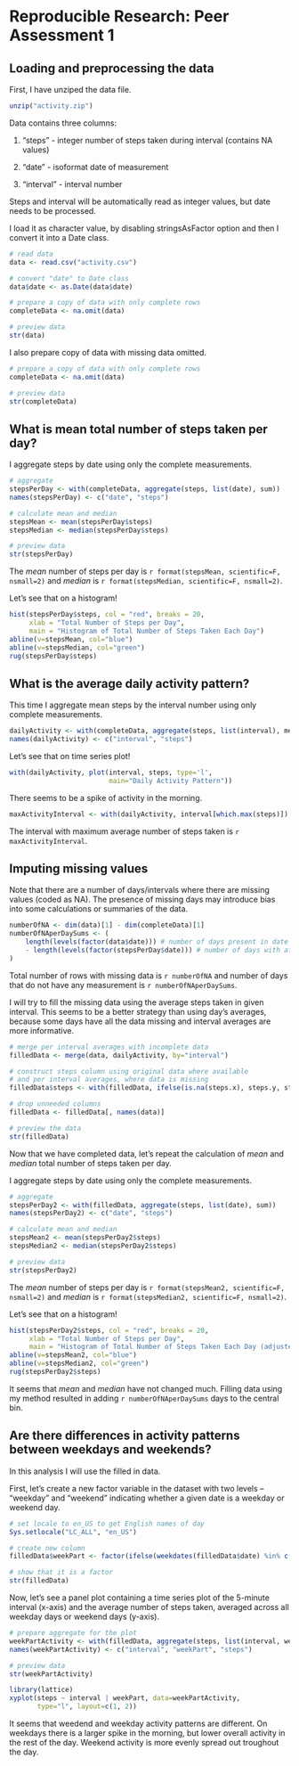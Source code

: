 Reproducible Research: Peer Assessment 1
========================================

Loading and preprocessing the data
-------------------------------------

First, I have unziped the data file.

```r
unzip("activity.zip")
```

Data contains three columns:

1. "steps" - integer number of steps taken during interval (contains NA values)

2. "date" - isoformat date of measurement

3. "interval" - interval number

Steps and interval will be automatically read as integer values, but date
needs to be processed.

I load it as character value, by disabling stringsAsFactor option
and then I convert it into a Date class.

```r
# read data
data <- read.csv("activity.csv")

# convert "date" to Date class
data$date <- as.Date(data$date)

# prepare a copy of data with only complete rows
completeData <- na.omit(data)

# preview data
str(data)
```

I also prepare copy of data with missing data omitted.

```r
# prepare a copy of data with only complete rows
completeData <- na.omit(data)

# preview data
str(completeData)
```


What is mean total number of steps taken per day?
-------------------------------------------------

I aggregate steps by date using only the complete measurements.

```r
# aggregate
stepsPerDay <- with(completeData, aggregate(steps, list(date), sum))
names(stepsPerDay) <- c("date", "steps")

# calculate mean and median
stepsMean <- mean(stepsPerDay$steps)
stepsMedian <- median(stepsPerDay$steps)

# preview data
str(stepsPerDay)
```

The *mean* number of steps per day is
`r format(stepsMean, scientific=F, nsmall=2)`
and *median* is `r format(stepsMedian, scientific=F, nsmall=2)`.

Let's see that on a histogram!

```r
hist(stepsPerDay$steps, col = "red", breaks = 20,
     xlab = "Total Number of Steps per Day",
     main = "Histogram of Total Number of Steps Taken Each Day")
abline(v=stepsMean, col="blue")
abline(v=stepsMedian, col="green")
rug(stepsPerDay$steps)
```



What is the average daily activity pattern?
-------------------------------------------

This time I aggregate mean steps by the interval number using only complete
measurements.

```r
dailyActivity <- with(completeData, aggregate(steps, list(interval), mean))
names(dailyActivity) <- c("interval", "steps")
```

Let's see that on time series plot!

```r
with(dailyActivity, plot(interval, steps, type='l',
                         main="Daily Activity Pattern"))
```

There seems to be a spike of activity in the morning.

```r
maxActivityInterval <- with(dailyActivity, interval[which.max(steps)])
```

The interval with maximum average number of steps taken is
`r maxActivityInterval`.



Imputing missing values
-----------------------

Note that there are a number of days/intervals where there are missing values
(coded as NA). The presence of missing days may introduce bias into some
calculations or summaries of the data.

```r
numberOfNA <- dim(data)[1] - dim(completeData)[1]
numberOfNAperDaySums <- (
    length(levels(factor(data$date))) # number of days present in date column
    - length(levels(factor(stepsPerDay$date))) # number of days with at least one measurement
)
```

Total number of rows with missing data is `r numberOfNA` and number of days
that do not have any measurement is `r numberOfNAperDaySums`.

I will try to fill the missing data using the average steps taken in given
interval. This seems to be a better strategy than using day's averages,
because some days have all the data missing and interval averages are more
informative.

```r
# merge per interval averages with incomplete data
filledData <- merge(data, dailyActivity, by="interval")

# construct steps column using original data where available
# and per interval averages, where data is missing
filledData$steps <- with(filledData, ifelse(is.na(steps.x), steps.y, steps.x))

# drop unneeded columns
filledData <- filledData[, names(data)]

# preview the data
str(filledData)
```

Now that we have completed data, let's repeat the calculation
of *mean* and *median* total number of steps taken per day.

I aggregate steps by date using only the complete measurements.

```r
# aggregate
stepsPerDay2 <- with(filledData, aggregate(steps, list(date), sum))
names(stepsPerDay2) <- c("date", "steps")

# calculate mean and median
stepsMean2 <- mean(stepsPerDay2$steps)
stepsMedian2 <- median(stepsPerDay2$steps)

# preview data
str(stepsPerDay2)
```

The *mean* number of steps per day is
`r format(stepsMean2, scientific=F, nsmall=2)`
and *median* is `r format(stepsMedian2, scientific=F, nsmall=2)`.

Let's see that on a histogram!

```r
hist(stepsPerDay2$steps, col = "red", breaks = 20,
     xlab = "Total Number of Steps per Day",
     main = "Histogram of Total Number of Steps Taken Each Day (adjusted data)")
abline(v=stepsMean2, col="blue")
abline(v=stepsMedian2, col="green")
rug(stepsPerDay2$steps)
```

It seems that *mean* and *median* have not changed much. Filling data using my
method resulted in adding `r numberOfNAperDaySums` days to the central bin.



Are there differences in activity patterns between weekdays and weekends?
-------------------------------------------------------------------------

In this analysis I will use the filled in data.

First, let's create a new factor variable in the dataset with two levels
– “weekday” and “weekend” indicating whether a given date is a weekday
or weekend day.

```r
# set locale to en_US to get English names of day
Sys.setlocale("LC_ALL", "en_US")

# create new column
filledData$weekPart <- factor(ifelse(weekdates(filledData$date) %in% c("Saturday", "Sunday"), "weekend", "weekday"))

# show that it is a factor
str(filledData)
```

Now, let's see a panel plot containing a time series plot of the 5-minute
interval (x-axis) and the average number of steps taken, averaged across
all weekday days or weekend days (y-axis).

```r
# prepare aggregate for the plot
weekPartActivity <- with(filledData, aggregate(steps, list(interval, weekPart), mean))
names(weekPartActivity) <- c("interval", "weekPart", "steps")

# preview data
str(weekPartActivity)
```

```r
library(lattice)
xyplot(steps ~ interval | weekPart, data=weekPartActivity,
       type="l", layout=c(1, 2))
```

It seems that weedend and weekday activity patterns are different.
On weekdays there is a larger spike in the morning, but lower overall activity
in the rest of the day. Weekend activity is more evenly spread out troughout
the day.
